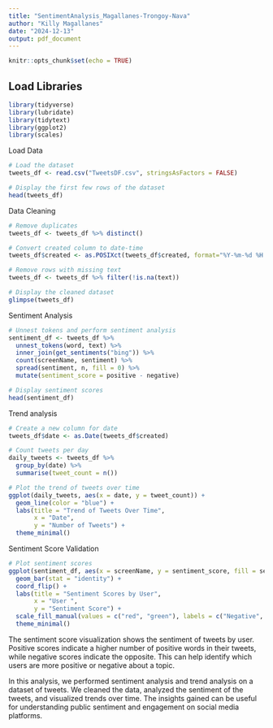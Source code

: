 ```yaml
---
title: "SentimentAnalysis_Magallanes-Trongoy-Nava"
author: "Killy Magallanes"
date: "2024-12-13"
output: pdf_document
---
```


```r
knitr::opts_chunk$set(echo = TRUE)
```

## Load Libraries


```r
library(tidyverse)
library(lubridate)
library(tidytext)
library(ggplot2)
library(scales)
```


Load Data
```r
# Load the dataset
tweets_df <- read.csv("TweetsDF.csv", stringsAsFactors = FALSE)

# Display the first few rows of the dataset
head(tweets_df)
```
Data Cleaning
```r
# Remove duplicates
tweets_df <- tweets_df %>% distinct()

# Convert created column to date-time
tweets_df$created <- as.POSIXct(tweets_df$created, format="%Y-%m-%d %H:%M:%S")

# Remove rows with missing text
tweets_df <- tweets_df %>% filter(!is.na(text))

# Display the cleaned dataset
glimpse(tweets_df)
```

Sentiment Analysis
```r
# Unnest tokens and perform sentiment analysis
sentiment_df <- tweets_df %>%
  unnest_tokens(word, text) %>%
  inner_join(get_sentiments("bing")) %>%
  count(screenName, sentiment) %>%
  spread(sentiment, n, fill = 0) %>%
  mutate(sentiment_score = positive - negative)

# Display sentiment scores
head(sentiment_df)
```
Trend analysis

```r
# Create a new column for date
tweets_df$date <- as.Date(tweets_df$created)

# Count tweets per day
daily_tweets <- tweets_df %>%
  group_by(date) %>%
  summarise(tweet_count = n())

# Plot the trend of tweets over time
ggplot(daily_tweets, aes(x = date, y = tweet_count)) +
  geom_line(color = "blue") +
  labs(title = "Trend of Tweets Over Time",
       x = "Date",
       y = "Number of Tweets") +
  theme_minimal()
```
Sentiment Score Validation

```r
# Plot sentiment scores
ggplot(sentiment_df, aes(x = screenName, y = sentiment_score, fill = sentiment_score > 0)) +
  geom_bar(stat = "identity") +
  coord_flip() +
  labs(title = "Sentiment Scores by User",
       x = "User ",
       y = "Sentiment Score") +
  scale_fill_manual(values = c("red", "green"), labels = c("Negative", "Positive")) +
  theme_minimal()
```
The sentiment score visualization shows the sentiment of tweets by user. Positive scores indicate a higher number of positive words in their tweets, while negative scores indicate the opposite. This can help identify which users are more positive or negative about a topic.

In this analysis, we performed sentiment analysis and trend analysis on a dataset of tweets. We cleaned the data, analyzed the sentiment of the tweets, and visualized trends over time. The insights gained can be useful for understanding public sentiment and engagement on social media platforms.
